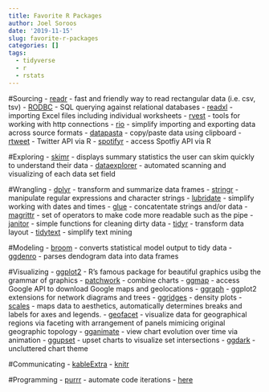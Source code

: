 ```yaml
---
title: Favorite R Packages
author: Joel Soroos
date: '2019-11-15'
slug: favorite-r-packages
categories: []
tags:
  - tidyverse
  - r
  - rstats
---
```



#Sourcing
-  [readr](https://readr.tidyverse.org/) - fast and friendly way to read rectangular data (i.e. csv, tsv)
-  [RODBC](https://cran.r-project.org/web/packages/RODBC/vignettes/RODBC.pdf) - SQL querying against relational databases
-  [readxl](https://tutorials.methodsconsultants.com/posts/reading-and-writing-excel-files-with-r-using-readxl-and-writexl/) - importing Excel files including individual worksheets
-  [rvest](https://github.com/tidyverse/rvest/blob/master/README.md) -  tools for working with http connections
-  [rio](https://cran.r-project.org/web/packages/rio/vignettes/rio.html) - simplify importing and exporting data across source formats
-  [datapasta](https://cran.r-project.org/web/packages/datapasta/vignettes/how-to-datapasta.html) - copy/paste data using clipboard
-  [rtweet](https://cran.r-project.org/web/packages/rtweet/vignettes/intro.html) - Twitter API via R
-  [spotifyr](https://rpubs.com/womeimingzi11/how_my_spotify_looks_like) - access Spotfiy API via R


#Exploring
-  [skimr](https://www.rdocumentation.org/packages/skimr/versions/2.1) - displays summary statistics the user can skim quickly to understand their data
-  [dataexplorer](https://www.rdocumentation.org/packages/DataExplorer/versions/0.8.0) - automated scanning and visualizing of each data set field


#Wrangling
-  [dplyr](http://genomicsclass.github.io/book/pages/dplyr_tutorial.html) - transform and summarize data frames
-  [stringr](https://stringr.tidyverse.org/) - manipulate regular expressions and character strings
-  [lubridate](https://lubridate.tidyverse.org/) - simplify working with dates and times
-  [glue](https://github.com/tidyverse/glue) - concatentate strings and/or data
-  [magrittr](https://magrittr.tidyverse.org/) - set of operators to make code more readable such as the pipe
-  [janitor](https://garthtarr.github.io/meatR/janitor.html) - simple functions for cleaning dirty data
-  [tidyr](https://tidyr.tidyverse.org/) - transform data layout
-  [tidytext](https://cran.r-project.org/web/packages/tidytext/vignettes/tidytext.html) - simplify text mining


#Modeling
-  [broom](http://varianceexplained.org/r/broom-intro/) - converts statistical model output to tidy data
-  [ggdenro](https://cran.r-project.org/web/packages/ggdendro/vignettes/ggdendro.html) - parses dendogram data into data frames


#Visualizing
-  [ggplot2](https://ggplot2.tidyverse.org/) - R's famous package for beautiful graphics usibg the grammar of graphics
-  [patchwork](https://www.rdocumentation.org/packages/patchwork/versions/1.0.0/topics/patchwork-package) - combine charts
-  [ggmap](https://www.rdocumentation.org/packages/ggmap/versions/3.0.0) - access Google API to download Google maps and geolocations
-  [ggraph](https://github.com/thomasp85/ggraph) - ggplot2 extensions for network diagrams and trees
-  [ggridges](https://wilkelab.org/ggridges/articles/introduction.html) - density plots
-  [scales](https://cran.r-project.org/web/packages/scales/scales.pdf) - maps data to aesthetics, automatically determines breaks and labels for axes and legends.
-  [geofacet](https://hafen.github.io/geofacet/) -  visualize data for geographical regions via faceting with arrangement of panels mimicing original geographic topology
-  [gganimate](https://gganimate.com/) - view chart evolution over time via animation
-  [ggupset](https://github.com/Ryo-N7/ggupset) - upset charts to visualize set intersections 
-  [ggdark](https://cran.r-project.org/web/packages/ggdark/readme/README.html) - uncluttered chart theme


#Communicating
-  [kableExtra](https://haozhu233.github.io/kableExtra/awesome_table_in_html.html)
-  [knitr](https://yihui.org/knitr/)


#Programming
-  [purrr](https://towardsdatascience.com/functional-programming-in-r-with-purrr-469e597d0229) - automate code iterations 
-  [here](https://www.rdocumentation.org/packages/here/versions/0.1)
